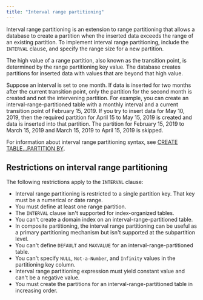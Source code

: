 ```yaml
---
title: "Interval range partitioning"
---
```


<div id="interval_range_partitioning" class="registered_link"></div>

Interval range partitioning is an extension to range partitioning that allows a database to create a partition when the inserted data exceeds the range of an existing partition. To implement interval range partitioning, include the `INTERVAL` clause, and specify the range size for a new partition.

The high value of a range partition, also known as the transition point, is determined by the range partitioning key value. The database creates partitions for inserted data with values that are beyond that high value.

Suppose an interval is set to one month. If data is inserted for two months after the current transition point, only the partition for the second month is created and not the intervening partition. For example, you can create an interval-range-partitioned table with a monthly interval and a current transition point of February 15, 2019. If you try to insert data for May 10, 2019, then the required partition for April 15 to May 15, 2019 is created and data is inserted into that partition. The partition for February 15, 2019 to March 15, 2019 and March 15, 2019 to April 15, 2019 is skipped.

For information about interval range partitioning syntax, see [CREATE TABLE...PARTITION BY](/epas/latest/reference/oracle_compatibility_reference/04_partitioning_commands_compatible_with_oracle_databases/01_create_table_partition_by/#create_table_partition_by).

## Restrictions on interval range partitioning

The following restrictions apply to the `INTERVAL` clause:

-   Interval range partitioning is restricted to a single partition key. That key must be a numerical or date range.
-   You must define at least one range partition.
-   The `INTERVAL` clause isn't supported for index-organized tables.
-   You can't create a domain index on an interval-range-partitioned table.
-   In composite partitioning, the interval range partitioning can be useful as a primary partitioning mechanism but isn't supported at the subpartition level.
-   You can't define `DEFAULT` and `MAXVALUE` for an interval-range-partitioned table.
-   You can't specify `NULL`, `Not-a-Number`, and `Infinity` values in the partitioning key column.
-   Interval range partitioning expression must yield constant value and can't be a negative value.
-   You must create the partitions for an interval-range-partitioned table in increasing order.

